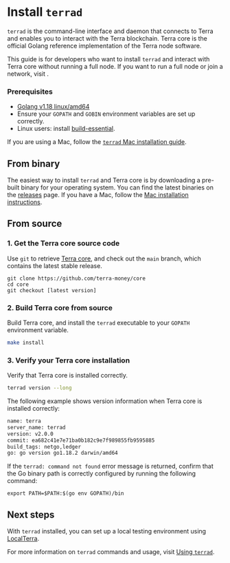 
# Install `terrad`

`terrad` is the command-line interface and daemon that connects to Terra and enables you to interact with the Terra blockchain. Terra core is the official Golang reference implementation of the Terra node software.

This guide is for developers who want to install `terrad` and interact with Terra core without running a full node. If you want to run a full node or join a network, visit [](../../full-node/run-a-full-terra-node/README.mdx).

### Prerequisites

- [Golang v1.18 linux/amd64](https://golang.org/doc/install)
- Ensure your `GOPATH` and `GOBIN` environment variables are set up correctly.
- Linux users: install [build-essential](http://linux-command.org/en/build-essential.html).

<Admonition type="danger" title="Terrad for Mac">

If you are using a Mac, follow the [`terrad` Mac installation guide](./terrad-mac.mdx).

</Admonition>

## From binary

The easiest way to install `terrad` and Terra core is by downloading a pre-built binary for your operating system. You can find the latest binaries on the [releases](https://github.com/terra-money/core/releases) page. If you have a Mac, follow the [Mac installation instructions](./terrad-mac.mdx).

## From source

### 1. Get the Terra core source code

Use `git` to retrieve [Terra core](https://github.com/terra-money/core/), and check out the `main` branch, which contains the latest stable release.

```
git clone https://github.com/terra-money/core
cd core
git checkout [latest version]
```

### 2. Build Terra core from source

Build Terra core, and install the `terrad` executable to your `GOPATH` environment variable.

```bash
make install
```

### 3. Verify your Terra core installation

Verify that Terra core is installed correctly.

```bash
terrad version --long
```

The following example shows version information when Terra core is installed correctly:

```bash
name: terra
server_name: terrad
version: v2.0.0
commit: ea682c41e7e71ba0b182c9e7f989855fb9595885
build_tags: netgo,ledger
go: go version go1.18.2 darwin/amd64
```

<Admonition type="tip">

If the `terrad: command not found` error message is returned, confirm that the Go binary path is correctly configured by running the following command:

```
export PATH=$PATH:$(go env GOPATH)/bin
```

</Admonition>

## Next steps

With `terrad` installed, you can set up a local testing environment using [LocalTerra](../localterra/README.mdx).

For more information on `terrad` commands and usage, visit [Using `terrad`](using-terrad.mdx).
